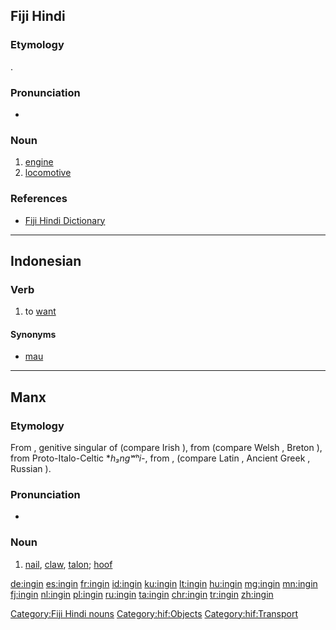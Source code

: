 ==Fiji Hindi==

===Etymology===
{{borrowing|en|engine|lang=hif}}.

===Pronunciation===
* {{IPA|/ɪnɡɪn/|lang=hif}}

===Noun===
{{head|hif|nouns}}

# [[engine]]
# [[locomotive]]

===References===
* [http://web.archive.org/20080308065956/www.geocities.com/fijihindi/FijiHindiEnglishDict.htm#i Fiji Hindi Dictionary]

[[Category:Fiji Hindi nouns]]
[[Category:hif:Objects]]
[[Category:hif:Transport]]

----

==Indonesian==

===Verb===
{{id-verb}}

# to [[want]]
#: {{usex|Aku '''ingin''' pergi ke sana|translation=I want to go there|lang=id}}

====Synonyms====
* [[mau]]

----

==Manx==

===Etymology===
From {{etyl|sga|gv}} {{term|ingen|lang=sga}}, genitive singular of {{term|inga||nail|lang=sga}} (compare Irish {{term|ionga|lang=ga}}), from {{etyl|cel-pro|gv}} {{m|cel-pro|*angʷīnā}} (compare Welsh {{term|ewin|lang=cy}}, Breton {{term|ivin|lang=br}}), from Proto-Italo-Celtic *''h₃ngʷʰi-'', from {{etyl|ine-pro|gv}} {{m|ine-pro|*h₃nogʰ-||nail}}, {{m|ine-pro|*h₃nogʷʰ-}} (compare Latin {{term|unguis|lang=la}}, Ancient Greek {{term|ὄνυξ|lang=grc}}, Russian {{term|ноготь|tr=nógot’|lang=ru}}).

===Pronunciation===
* {{IPA|/ˈiŋən/|lang=gv}}

===Noun===
{{gv-noun|f|inginyn|pl2=ingnyn|ingney}}

# {{lb|gv|anatomy}} [[nail]], [[claw]], [[talon]]; [[hoof]]

[[de:ingin]]
[[es:ingin]]
[[fr:ingin]]
[[id:ingin]]
[[ku:ingin]]
[[lt:ingin]]
[[hu:ingin]]
[[mg:ingin]]
[[mn:ingin]]
[[fj:ingin]]
[[nl:ingin]]
[[pl:ingin]]
[[ru:ingin]]
[[ta:ingin]]
[[chr:ingin]]
[[tr:ingin]]
[[zh:ingin]]